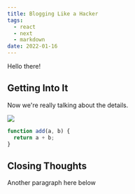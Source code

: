 ```yaml
---
title: Blogging Like a Hacker
tags:
  - react
  - next
  - markdown
date: 2022-01-16
---
```


Hello there!

<YouTube id="1e26Mc7HtkE" />

## Getting Into It

Now we're really talking about the details.

<Image src="/images/bombed.png" width={1280} height={720} layout="responsive" />

```js
function add(a, b) {
  return a + b;
}
```

## Closing Thoughts

Another paragraph here below
